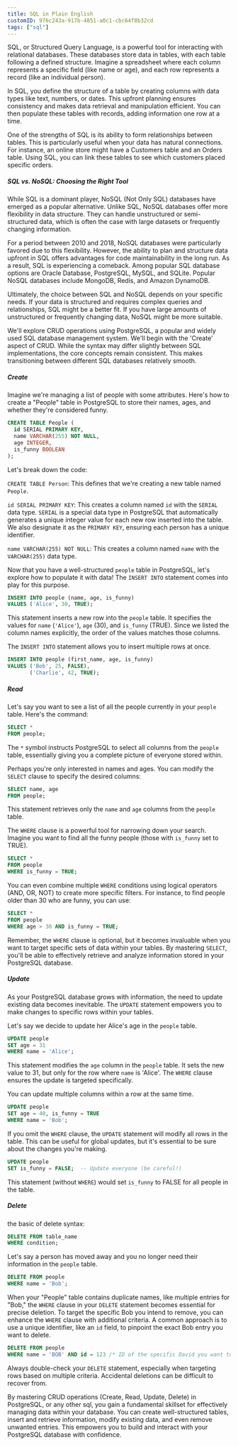 ```yaml
---
title: SQL in Plain English
customID: 976c243a-917b-4851-a0c1-cbc64f8b32cd
tags: ["sql"]
---
```


SQL, or Structured Query Language, is a powerful tool for interacting with relational databases. These databases store data in tables, with each table following a defined structure. Imagine a spreadsheet where each column represents a specific field (like name or age), and each row represents a record (like an individual person).

In SQL, you define the structure of a table by creating columns with data types like text, numbers, or dates. This upfront planning ensures consistency and makes data retrieval and manipulation efficient. You can then populate these tables with records, adding information one row at a time.

One of the strengths of SQL is its ability to form relationships between tables. This is particularly useful when your data has natural connections. For instance, an online store might have a Customers table and an Orders table. Using SQL, you can link these tables to see which customers placed specific orders.

##### SQL vs. NoSQL: Choosing the Right Tool

While SQL is a dominant player, NoSQL (Not Only SQL) databases have emerged as a popular alternative. Unlike SQL, NoSQL databases offer more flexibility in data structure. They can handle unstructured or semi-structured data, which is often the case with large datasets or frequently changing information.

For a period between 2010 and 2018, NoSQL databases were particularly favored due to this flexibility. However, the ability to plan and structure data upfront in SQL offers advantages for code maintainability in the long run. As a result, SQL is experiencing a comeback. Among popular SQL database options are Oracle Database, PostgreSQL, MySQL, and SQLite. Popular NoSQL databases include MongoDB, Redis, and Amazon DynamoDB.

Ultimately, the choice between SQL and NoSQL depends on your specific needs. If your data is structured and requires complex queries and relationships, SQL might be a better fit. If you have large amounts of unstructured or frequently changing data, NoSQL might be more suitable.

We'll explore CRUD operations using PostgreSQL, a popular and widely used SQL database management system. We'll begin with the 'Create' aspect of CRUD. While the syntax may differ slightly between SQL implementations, the core concepts remain consistent. This makes transitioning between different SQL databases relatively smooth.

##### Create

Imagine we're managing a list of people with some attributes. Here's how to create a "People" table in PostgreSQL to store their names, ages, and whether they're considered funny.

```sql
CREATE TABLE People (
  id SERIAL PRIMARY KEY,
  name VARCHAR(255) NOT NULL,
  age INTEGER,
  is_funny BOOLEAN
);
```

Let's break down the code:

`CREATE TABLE Person`: This defines that we're creating a new table named `People`.

`id SERIAL PRIMARY KEY`: This creates a column named `id` with the `SERIAL` data type. `SERIAL` is a special data type in PostgreSQL that automatically generates a unique integer value for each new row inserted into the table. We also designate it as the `PRIMARY KEY`, ensuring each person has a unique identifier.

`name VARCHAR(255) NOT NULL`: This creates a column named `name` with the `VARCHAR(255)` data type.

Now that you have a well-structured `people` table in PostgreSQL, let's explore how to populate it with data! The `INSERT INTO` statement comes into play for this purpose.

```sql
INSERT INTO people (name, age, is_funny)
VALUES ('Alice', 30, TRUE);
```

This statement inserts a new row into the `people` table. It specifies the values for `name` (`'Alice'`), `age` (30), and `is_funny` (TRUE). Since we listed the column names explicitly, the order of the values matches those columns.

The `INSERT INTO` statement allows you to insert multiple rows at once.

```sql
INSERT INTO people (first_name, age, is_funny)
VALUES ('Bob', 25, FALSE),
       ('Charlie', 42, TRUE);
```

##### Read

Let's say you want to see a list of all the people currently in your `people` table. Here's the command:

```sql
SELECT *
FROM people;
```

The `*` symbol instructs PostgreSQL to select all columns from the `people` table, essentially giving you a complete picture of everyone stored within.

Perhaps you're only interested in names and ages. You can modify the `SELECT` clause to specify the desired columns:

```sql
SELECT name, age
FROM people;
```

This statement retrieves only the `name` and `age` columns from the `people` table.

The `WHERE` clause is a powerful tool for narrowing down your search. Imagine you want to find all the funny people (those with `is_funny` set to TRUE).

```sql
SELECT *
FROM people
WHERE is_funny = TRUE;
```

You can even combine multiple `WHERE` conditions using logical operators (AND, OR, NOT) to create more specific filters. For instance, to find people older than 30 who are funny, you can use:

```sql
SELECT *
FROM people
WHERE age > 30 AND is_funny = TRUE;
```

Remember, the `WHERE` clause is optional, but it becomes invaluable when you want to target specific sets of data within your tables. By mastering `SELECT`, you'll be able to effectively retrieve and analyze information stored in your PostgreSQL database.

##### Update

As your PostgreSQL database grows with information, the need to update existing data becomes inevitable. The `UPDATE` statement empowers you to make changes to specific rows within your tables.

Let's say we decide to update her Alice's age in the `people` table.

```sql
UPDATE people
SET age = 31
WHERE name = 'Alice';
```

This statement modifies the `age` column in the `people` table. It sets the new value to 31, but only for the row where `name` is 'Alice'. The `WHERE` clause ensures the update is targeted specifically.

You can update multiple columns within a row at the same time.

```sql
UPDATE people
SET age = 40, is_funny = TRUE
WHERE name = 'Bob';
```

If you omit the `WHERE` clause, the `UPDATE` statement will modify all rows in the table. This can be useful for global updates, but it's essential to be sure about the changes you're making.

```sql
UPDATE people
SET is_funny = FALSE;  -- Update everyone (be careful!)
```

This statement (without `WHERE`) would set `is_funny` to FALSE for all people in the table.

##### Delete

the basic of delete syntax:

```sql
DELETE FROM table_name
WHERE condition;
```

Let's say a person has moved away and you no longer need their information in the `people` table.

```sql
DELETE FROM people
WHERE name = 'Bob';
```

When your "People" table contains duplicate names, like multiple entries for "Bob," the `WHERE` clause in your `DELETE` statement becomes essential for precise deletion. To target the specific Bob you intend to remove, you can enhance the `WHERE` clause with additional criteria. A common approach is to use a unique identifier, like an `id` field, to pinpoint the exact Bob entry you want to delete.

```sql
DELETE FROM people
WHERE name = 'BOB' AND id = 123 /* ID of the specific David you want to delete */;
```

Always double-check your `DELETE` statement, especially when targeting rows based on multiple criteria. Accidental deletions can be difficult to recover from.

By mastering CRUD operations (Create, Read, Update, Delete) in PostgreSQL, or any other sql, you gain a fundamental skillset for effectively managing data within your database. You can create well-structured tables, insert and retrieve information, modify existing data, and even remove unwanted entries. This empowers you to build and interact with your PostgreSQL database with confidence.
